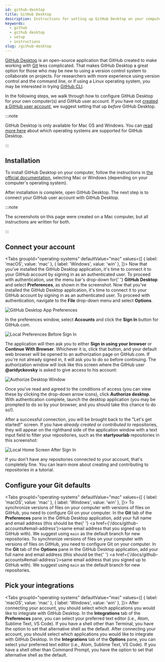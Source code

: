 ```yaml
---
id: github-desktop
title: GitHub Desktop
description: Instructions for setting up GitHub Desktop on your computer.
keywords:
  - github
  - github desktop
  - setup
  - instructions
slug: /github-desktop
---
```



[GitHub Desktop](https://desktop.github.com/) is an open-source application that GitHub created to make working with [Git](https://git-scm.com/) less complicated. That makes GitHub Desktop a great option for those who may be new to using a version control system to collaborate on projects. For researchers with more experience using version control and the command line, or if using a Linux operating system, you may be interested in trying [GitHub CLI](https://cli.github.com/).

In the following steps, we walk through how to configure GitHub Desktop for your own computer(s) and GitHub user account. If you have not [created a GitHub user account](/docs/github-accounts#create-your-github-user-account), we suggest setting that up _before_ GitHub Desktop.

:::note

GitHub Desktop is only available for Mac OS and Windows. You can [read more here](https://docs.github.com/en/desktop/installing-and-configuring-github-desktop/supported-operating-systems) about which operating systems are supported for GitHub Desktop.

:::

## Installation

To install GitHub Desktop on your computer, follow the instructions in [the official documentation](https://docs.github.com/en/desktop/installing-and-configuring-github-desktop/installing-github-desktop), selecting Mac or Windows (depending on your computer's operating system).

After installation is complete, open GitHub Desktop. The next step is to connect your GitHub user account with GitHub Desktop.

:::note

The screenshots on this page were created on a Mac computer, but all instructions are written for both.

:::

## Connect your account

<Tabs
  groupId="operating-systems"
  defaultValue="mac"
  values={[
    { label: 'macOS', value: 'mac' },
    { label: 'Windows', value: 'win' },
  ]}>
  <TabItem value="mac">
    Now that you've installed the GitHub Desktop application, it's time to
    connect it to your GitHub account by signing in as an authenticated user. To
    proceed with authentication, use the menu bar's drop-down for{' '}
    <b>GitHub Desktop</b> and select <b>Preferences</b>, as shown in the
    screenshot.
  </TabItem>
  <TabItem value="win">
    Now that you've installed the GitHub Desktop application, it's time to
    connect it to your GitHub account by signing in as an authenticated user. To
    proceed with authentication, navigate to the <b>File</b> drop-down menu and
    select <b>Options</b>.
  </TabItem>
</Tabs>

<div style={{ textAlign: 'center', paddingTop: '1em', paddingBottom: '1em' }}>
  <img
    src={require('/img/setup/app-preferences.png').default}
    style={{ width: '320px' }}
    alt="GitHub Desktop App Preferences"
  />
</div>

In the preferences window, select **Accounts** and click the **Sign In** button for GitHub.com.

<div style={{ textAlign: 'center', paddingTop: '1em', paddingBottom: '1em' }}>
  <img
    src={require('/img/setup/local-preferences-accounts-no-user.png').default}
    alt="Local Preferences Before Sign In"
  />
</div>

The application will then ask you to either **Sign in using your browser** or **Continue With Browser**. Whichever it is, click that button, and your default web browser will be opened to an authorization page on GitHub.com. If you're not already signed in, it will ask you to do so before continuing. The authorization window will look like this screen where the GitHub user **@aridyckovsky** is asked to give access to his account:

<div style={{ textAlign: 'center', paddingTop: '1em', paddingBottom: '1em' }}>
  <img
    src={require('/img/setup/browser-authorize-desktop.png').default}
    alt="Authorize Desktop Window"
  />
</div>

Once you've read and agreed to the conditions of access (you can view these by clicking the drop-down arrow icons), click **Authorize desktop**. With authentication complete, launch the desktop application (you may be prompted to do so by your browser, and you should take this chance to do so!).

After a successful connection, you will be brought back to the "Let's get started!" screen. If you have _already created_ or _contributed to_ repositories, they will appear on the righthand side of the application window with a text input field to filter your repositories, such as the **startyourlab** repositories in this screenshot:

<div style={{ textAlign: 'center', paddingTop: '1em', paddingBottom: '1em' }}>
  <img
    src={require('/img/setup/local-home-screen-signed-in.png').default}
    alt="Local Home Screen After Sign In"
  />
</div>

<!-- TODO: Link to a specific tutorial -->

If you don't have any repositories connected to your account, that's completely fine. You can learn more about creating and contributing to repositories in a tutorial.

## Configure your Git defaults

<Tabs
  groupId="operating-systems"
  defaultValue="mac"
  values={[
    { label: 'macOS', value: 'mac' },
    { label: 'Windows', value: 'win' },
  ]}>
  <TabItem value="mac">
    To synchronize versions of files on your computer with versions of files on
    GitHub, you need to configure Git on your computer. In the <b>Git</b> tab of
    the <b>Preferences</b> pane in the GitHub Desktop application, add your full
    name and email address (this should be the{' '}
    <a href={'/docs/github-accounts#email-address'}>same email address</a> that
    you signed up to GitHub with). We suggest using <code>main</code> as the
    default branch for new repositories.
  </TabItem>
  <TabItem value="win">
    To synchronize versions of files on your computer with versions of files on
    GitHub, you need to configure Git on your computer. In the <b>Git</b> tab of
    the <b>Options</b> pane in the GitHub Desktop application, add your full
    name and email address (this should be the{' '}
    <a href={'/docs/github-accounts#email-address'}>same email address</a> that
    you signed up to GitHub with). We suggest using <code>main</code> as the
    default branch for new repositories.
  </TabItem>
</Tabs>

## Pick your integrations

<Tabs
  groupId="operating-systems"
  defaultValue="mac"
  values={[
    { label: 'macOS', value: 'mac' },
    { label: 'Windows', value: 'win' },
  ]}>
  <TabItem value="mac">
    After connecting your account, you should select which applications you
    would like to integrate with GitHub Desktop. In the <b>Integrations</b> tab
    of the <b>Preferences</b> pane, you can select your preferred text editor
    (i.e., Atom, Sublime Text, VS Code). If you have a shell other than
    Terminal, you have the option to set that alternative shell as the default.
  </TabItem>
  <TabItem value="win">
    After connecting your account, you should select which applications you
    would like to integrate with GitHub Desktop. In the <b>Integrations</b> tab
    of the <b>Options</b> pane, you can select your preferred text editor (i.e.,
    Atom, Sublime Text, VS Code). If you have a shell other than Command Prompt,
    you have the option to set that alternative shell as the default.
  </TabItem>
</Tabs>
